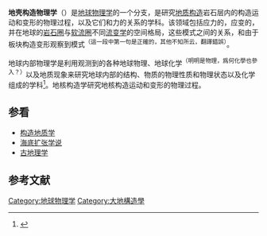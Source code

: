 
{{Expand|time=2014-12-20}}
{{Expand English|Tectonophysics}}
'''地壳构造物理学'''（{{lang-en|Tectonophysics}}）是[[地球物理学|地球物理学]]的一个分支，是研究[[地质构造|地质构造]]岩石层内的构造运动和变形的物理过程，以及它们和力的关系的学科。该领域包括应力的，应变的，并在地球的[[岩石圈|岩石圈]]与[[软流圈|软流圈]]不同[[流变学|流变学]]的空间格局，这些模式之间的关系，和由于板块构造变形观察到模式<sup>（這一段中第一句是正確的，其他不知所云，翻譯錯誤）</sup>。

地球内部物理学是利用观测到的各种地球物理、地球化学<sup>（明明是物理，爲何化學也參入？）</sup>以及地质现象来研究地球内部的结构、物质的物理性质和物理状态以及化学组成的学科<ref>{{cite book|author=雎联五|year=1985|title=固体地球物理学·测绘学·空间科学|publisher=中国大百科全书出版社|unified=17197·50}}</ref>。地核构造学研究地核构造运动和变形的物理过程。

== 参看 ==
{{Portal|地球科学}}
* [[构造地质学|构造地质学]]
* [[海底扩张学说|海底扩张学说]]
* [[古地理学|古地理学]]

== 参考文献 ==
{{reflist}}

{{Geophysics navbox}}
{{地质学}}
{{地质小作品}}

[[Category:地球物理学|Category:地球物理学]]
[[Category:大地構造學|Category:大地構造學]]